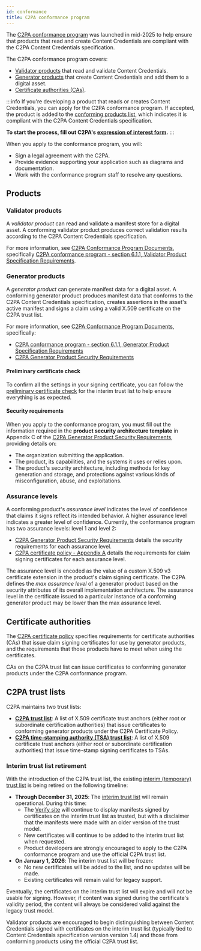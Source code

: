 ```yaml
---
id: conformance
title: C2PA conformance program
---
```


The [C2PA conformance program](https://c2pa.org/conformance) was launched in mid-2025 to help ensure that products that read and create Content Credentials are compliant with the C2PA Content Credentials specification.

The C2PA conformance program covers:

- [Validator products](#validator-products) that read and validate Content Credentials.
- [Generator products](#generator-products) that create Content Credentials and add them to a digital asset.
- [Certificate authorities (CAs)](#certificate-authorities).

:::info
If you're developing a product that reads or creates Content Credentials, you can apply for the C2PA conformance program. If accepted, the product is added to the [conforming products list](https://github.com/c2pa-org/conformance-public/blob/main/conforming-products/conforming-products-list.json#L302), which indicates it is compliant with the C2PA Content Credentials specification.

**To start the process, fill out C2PA's [expression of interest form](https://docs.google.com/forms/d/e/1FAIpQLScERZH5rKfoeSu3y6gGbkllkyeAhmF0G-kXS0eXpb2vR238Rg/viewform).**
:::

When you apply to the conformance program, you will:

- Sign a legal agreement with the C2PA.
- Provide evidence supporting your application such as diagrams and documentation.
- Work with the conformance program staff to resolve any questions.

## Products

### Validator products

A _validator product_ can read and validate a manifest store for a digital asset.
A conforming validator product produces correct validation results according to the C2PA Content Credentials specification.

For more information, see [C2PA Conformance Program Documents](https://github.com/c2pa-org/conformance-public/tree/main/docs/current), specifically
[C2PA conformance program - section 6.1.1, Validator Product Specification Requirements](https://github.com/c2pa-org/conformance-public/blob/main/docs/current/C2PA%20Conformance%20Program.pdf).

### Generator products

A _generator product_ can generate manifest data for a digital asset. A conforming generator product produces manifest data that conforms to the C2PA Content Credentials specification, creates assertions in the asset's active manifest and signs a claim using a valid X.509 certificate on the C2PA trust list.

For more information, see [C2PA Conformance Program Documents](https://github.com/c2pa-org/conformance-public/tree/main/docs/current), specifically:

- [C2PA conformance program - section 6.1.1, Generator Product Specification Requirements](https://github.com/c2pa-org/conformance-public/blob/main/docs/current/C2PA%20Conformance%20Program.pdf)
- [C2PA Generator Product Security
  Requirements](https://github.com/c2pa-org/conformance-public/blob/main/docs/current/C2PA%20Generator%20Product%20Security%20Requirements.pdf)

#### Preliminary certificate check

To confirm all the settings in your signing certificate, you can follow the [preliminary certificate check](trust-list.mdx#checking-your-certificate) for the interim trust list to help ensure everything is as expected.

#### Security requirements

When you apply to the conformance program, you must fill out the information required in the **product security architecture template** in Appendix C of the [C2PA Generator Product Security
Requirements](https://github.com/c2pa-org/conformance-public/blob/main/docs/current/C2PA%20Generator%20Product%20Security%20Requirements.pdf), providing details on:

- The organization submitting the application.
- The product, its capabilities, and the systems it uses or relies upon.
- The product's security architecture, including methods for key generation and storage, and protections against various kinds of misconfiguration, abuse, and exploitations.

### Assurance levels

A conforming product's _assurance level_ indicates the level of confidence that claims it signs reflect its intended behavior. A higher assurance level indicates a greater level of confidence. Currently, the conformance program has two assurance levels: level 1 and level 2:

- [C2PA Generator Product Security
  Requirements](https://github.com/c2pa-org/conformance-public/blob/main/docs/current/C2PA%20Generator%20Product%20Security%20Requirements.pdf) details the security requirements for each assurance level.
- [C2PA certificate policy - Appendix A](https://github.com/c2pa-org/conformance-public/blob/main/docs/current/C2PA%20Certificate%20Policy.pdf) details the requirements for claim signing certificates for each assurance level.

The assurance level is encoded as the value of a custom X.509 v3 certificate extension in the product's claim signing certificate. The C2PA defines the _max assurance level_ of a generator product based on the security attributes of its overall implementation architecture. The assurance level in the certificate issued to a particular instance of a conforming generator product may be lower than the max assurance level.

## Certificate authorities

The [C2PA certificate policy](https://github.com/c2pa-org/conformance-public/blob/main/docs/current/C2PA%20Certificate%20Policy.pdf) specifies requirements for certificate authorities (CAs) that issue claim signing certificates for use by generator products, and the requirements that those products have to meet when using the certificates.

CAs on the C2PA trust list can issue certificates to conforming generator products under the C2PA conformance program.

## C2PA trust lists

C2PA maintains two trust lists:

- [**C2PA trust list**](https://github.com/c2pa-org/conformance-public/blob/main/trust-list/C2PA-TRUST-LIST.pem): A list of X.509 certificate trust anchors (either root or subordinate certification authorities) that issue certificates to conforming generator products under the C2PA Certificate Policy.
- [**C2PA time-stamping authority (TSA) trust list**](https://github.com/c2pa-org/conformance-public/blob/main/trust-list/C2PA-TSA-TRUST-LIST.pem): A list of X.509 certificate trust anchors (either root or subordinate certification authorities) that issue time-stamp signing certificates to TSAs.

### Interim trust list retirement

With the introduction of the C2PA trust list, the existing [interim (temporary) trust list](trust-list.mdx) is being retired on the following timeline:

- **Through December 31, 2025**: The [interim trust list](trust-list.mdx) will remain operational. During this time:
  - The [Verify site](https://verify.contentauthenticity.org) will continue to display manifests signed by certificates on the interim trust list as trusted, but with a disclaimer that the manifests were made with an older version of the trust model.
  - New certificates will continue to be added to the interim trust list when requested.
  - Product developers are strongly encouraged to apply to the C2PA conformance program and use the official C2PA trust list.
- **On January 1, 2026**: The interim trust list will be frozen:
  - No new certificates will be added to the list, and no updates will be made.
  - Existing certificates will remain valid for legacy support.

Eventually, the certificates on the interim trust list will expire and will not be usable for signing. However, if content was signed during the certificate's validity period, the content will always be considered valid against the legacy trust model.

Validator products are encouraged to begin distinguishing between Content Credentials signed with certificates on the interim trust list (typically tied to Content Credentials specification version version 1.4) and those from conforming products using the official C2PA trust list.
